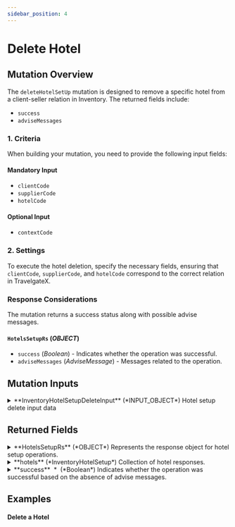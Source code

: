 ```yaml
---
sidebar_position: 4
---
```



# Delete Hotel

## Mutation Overview

The `deleteHotelSetUp` mutation is designed to remove a specific hotel from a client-seller relation in Inventory. The returned fields include:

* `success`
* `adviseMessages`

### 1. Criteria

When building your mutation, you need to provide the following input fields:

#### Mandatory Input
* `clientCode`
* `supplierCode`
* `hotelCode`

#### Optional Input
* `contextCode`

### 2. Settings

To execute the hotel deletion, specify the necessary fields, ensuring that `clientCode`, `supplierCode`, and `hotelCode` correspond to the correct relation in TravelgateX.

### Response Considerations

The mutation returns a success status along with possible advise messages.

#### `HotelsSetupRs` (*OBJECT*)
* `success` (*Boolean*) - Indicates whether the operation was successful.
* `adviseMessages` (*AdviseMessage*) - Messages related to the operation.


## Mutation Inputs


<details>
  <summary>
  **InventoryHotelSetupDeleteInput** (*INPUT_OBJECT*)  
  Hotel setup delete input data  
  </summary>
  
  <details style={{ pointerEvents: "none" }}>
    <summary>
    **clientCode**&nbsp;<span class="required"> *</span>&nbsp; (*String*)  
    Client code.  
    </summary>
  </details>

  <details style={{ pointerEvents: "none" }}>
    <summary>
    **supplierCode**&nbsp;<span class="required"> *</span>&nbsp; (*String*)  
    Travelgate Supplier/Channel code.  
    </summary>
  </details>

  <details style={{ pointerEvents: "none" }}>
    <summary>
    **hotelCode**&nbsp;<span class="required"> *</span>&nbsp; (*String*)  
    Hotel input data.  
    </summary>
  </details>

  <details style={{ pointerEvents: "none" }}>
    <summary>
    **contextCode** (*String*)  
    Context code related to the hotel.  
    </summary>
  </details>
  
</details>



## Returned Fields


<details>
  <summary>
  **HotelsSetupRs** (*OBJECT*)  
  Represents the response object for hotel setup operations.  
  </summary>
  
  
  <details>
    <summary>
    **adviseMessages** (*AdviseMessage*)  
    Collection of advise messages.  
    </summary>

    <details style={{ pointerEvents: "none" }}>
      <summary>
      **code**&nbsp;<span class="required"> *</span>&nbsp; (*ID*)  
      AM code: The following codes can be returned:  
      </summary>
    </details>

    <details style={{ pointerEvents: "none" }}>
      <summary>
      **type**&nbsp;<span class="required"> *</span>&nbsp; (*String*)  
      Error type: The following types are valid:[type]  
      </summary>
    </details>

    <details style={{ pointerEvents: "none" }}>
      <summary>
      **description**&nbsp;<span class="required"> *</span>&nbsp; (*String*)  
      Error description  
      </summary>
    </details>

    <details style={{ pointerEvents: "none" }}>
      <summary>
      **level**&nbsp;<span class="required"> *</span>&nbsp; (*Enum of AdviseMessageLevel*)  
      Indicates the level of importance of the message.
Possible values: ERROR, WARN, INFO.  
      Possible values:  
      `WARN`  
      `ERROR`  
      `INFO`  
      </summary>
    </details>

    <details>
      <summary>
      **external** (*ExternalMessage*)  
      Specify the external message.  
      </summary>

      <details style={{ pointerEvents: "none" }}>
        <summary>
        **code** (*String*)  
        External code.  
        </summary>
      </details>

      <details style={{ pointerEvents: "none" }}>
        <summary>
        **message**&nbsp;<span class="required"> *</span>&nbsp; (*String*)  
        External message.  
        </summary>
      </details>
    </details>

    <details style={{ pointerEvents: "none" }}>
      <summary>
      **correlationID**&nbsp;<span class="required"> *</span>&nbsp; (*ID*)  
      Identifier to investigate the cause of the error.  
      </summary>
    </details>
  </details>

  <details>
    <summary>
    **hotels** (*InventoryHotelSetup*)  
    Collection of hotel responses.  
    </summary>

    <details style={{ pointerEvents: "none" }}>
      <summary>
      **id**&nbsp;<span class="required"> *</span>&nbsp; (*Int*)  
      Unique identifier of the hotel.  
      </summary>
    </details>

    <details style={{ pointerEvents: "none" }}>
      <summary>
      **hotelCode** (*String*)  
      Code associated with the hotel.  
      </summary>
    </details>

    <details style={{ pointerEvents: "none" }}>
      <summary>
      **contextCode** (*String*)  
      Context code related to the hotel.  
      </summary>
    </details>

    <details style={{ pointerEvents: "none" }}>
      <summary>
      **active**&nbsp;<span class="required"> *</span>&nbsp; (*Boolean*)  
      Indicates whether the hotel is active.  
      </summary>
    </details>

    <details style={{ pointerEvents: "none" }}>
      <summary>
      **sendNotification**&nbsp;<span class="required"> *</span>&nbsp; (*Boolean*)  
      Indicates whether booking notifications should be sent for this hotel.  
      </summary>
    </details>

    <details style={{ pointerEvents: "none" }}>
      <summary>
      **emailNotification** (*String*)  
      Email addresses for booking notifications related to this hotel.  
      </summary>
    </details>

    <details style={{ pointerEvents: "none" }}>
      <summary>
      **emailNotificationCc** (*String*)  
      Email addresses to be copied on booking notifications related to this hotel.  
      </summary>
    </details>

    <details style={{ pointerEvents: "none" }}>
      <summary>
      **emailNotificationSupport** (*String*)  
      Email addresses or contact information for support that will be displayed in the email notifications.  
      </summary>
    </details>
  </details>

  <details style={{ pointerEvents: "none" }}>
    <summary>
    **success**&nbsp;<span class="required"> *</span>&nbsp; (*Boolean*)  
    Indicates whether the operation was successful based on the absence of advise messages.  
    </summary>
  </details>
</details>



## Examples

#### Delete a Hotel

<GraphqlSample query={deleteHotelSetUpMutation} variables={deleteHotelSetUpVariables} />